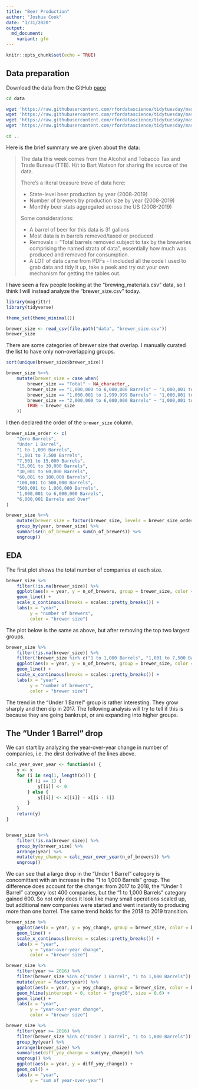 ```yaml
---
title: "Beer Production"
author: "Joshua Cook"
date: "3/31/2020"
output:
  md_document:
    variant: gfm
---
```


```r
knitr::opts_chunk$set(echo = TRUE)
```

## Data preparation

Download the data from the GitHub [page](https://github.com/rfordatascience/tidytuesday/blob/master/data/2020/2020-03-31/readme.md)

```bash
cd data

wget 'https://raw.githubusercontent.com/rfordatascience/tidytuesday/master/data/2020/2020-03-31/brewing_materials.csv'
wget 'https://raw.githubusercontent.com/rfordatascience/tidytuesday/master/data/2020/2020-03-31/beer_taxed.csv'
wget 'https://raw.githubusercontent.com/rfordatascience/tidytuesday/master/data/2020/2020-03-31/brewer_size.csv'
wget 'https://raw.githubusercontent.com/rfordatascience/tidytuesday/master/data/2020/2020-03-31/beer_states.csv'

cd ..
```

Here is the brief summary we are given about the data:

>The data this week comes from the Alcohol and Tobacco Tax and Trade Bureau (TTB). H/t to Bart Watson for sharing the source of the data.
>
> There's a literal treasure trove of data here:
>
>  - State-level beer production by year (2008-2019)
>  - Number of brewers by production size by year (2008-2019)
>  - Monthly beer stats aggregated across the US (2008-2019)
>  
> Some considerations:
> 
>  - A barrel of beer for this data is 31 gallons
>  - Most data is in barrels removed/taxed or produced
>  - Removals = "Total barrels removed subject to tax by the breweries comprising the named strata of data", essentially how much was produced and removed for consumption.
>  - A LOT of data came from PDFs - I included all the code I used to grab data and tidy it up, take a peek and try out your own mechanism for getting the tables out.

I have seen a few people looking at the "brewing_materials.csv" data, so I think I will instead analyze the "brewer_size.csv" today.

```r
library(magrittr)
library(tidyverse)

theme_set(theme_minimal())
```


```r
brewer_size <- read_csv(file.path("data", "brewer_size.csv"))
brewer_size
```

There are some categories of brewer size that overlap.
I manually curated the list to have only non-overlapping groups.

```r
sort(unique(brewer_size$brewer_size))
```

```r
brewer_size %<>%
    mutate(brewer_size = case_when(
        brewer_size == "Total" ~ NA_character_,
        brewer_size == "1,000,000 to 6,000,000 Barrels" ~ "1,000,001 to 6,000,000 Barrels",
        brewer_size == "1,000,001 to 1,999,999 Barrels" ~ "1,000,001 to 6,000,000 Barrels",
        brewer_size == "2,000,000 to 6,000,000 Barrels" ~ "1,000,001 to 6,000,000 Barrels",
        TRUE ~ brewer_size
    ))
```

I then declared the order of the `brewer_size` column.

```r
brewer_size_order <- c(
    "Zero Barrels",
    "Under 1 Barrel",
    "1 to 1,000 Barrels",
    "1,001 to 7,500 Barrels",
    "7,501 to 15,000 Barrels",
    "15,001 to 30,000 Barrels",
    "30,001 to 60,000 Barrels",
    "60,001 to 100,000 Barrels",
    "100,001 to 500,000 Barrels",
    "500,001 to 1,000,000 Barrels",
    "1,000,001 to 6,000,000 Barrels",
    "6,000,001 Barrels and Over"
)

brewer_size %<>%
    mutate(brewer_size = factor(brewer_size, levels = brewer_size_order)) %>%
    group_by(year, brewer_size) %>%
    summarise(n_of_brewers = sum(n_of_brewers)) %>%
    ungroup()
```


## EDA

The first plot shows the total number of companies at each size.

```r
brewer_size %>%
    filter(!is.na(brewer_size)) %>%
    ggplot(aes(x = year, y = n_of_brewers, group = brewer_size, color = brewer_size)) +
    geom_line() +
    scale_x_continuous(breaks = scales::pretty_breaks()) +
    labs(x = "year",
         y = "number of brewers",
         color = "brewer size")
```

The plot below is the same as above, but after removing the top two largest groups.

```r
brewer_size %>%
    filter(!is.na(brewer_size)) %>%
    filter(!brewer_size %in% c("1 to 1,000 Barrels", "1,001 to 7,500 Barrels")) %>%
    ggplot(aes(x = year, y = n_of_brewers, group = brewer_size, color = brewer_size)) +
    geom_line() +
    scale_x_continuous(breaks = scales::pretty_breaks()) +
    labs(x = "year",
         y = "number of brewers",
         color = "brewer size")
```

The trend in the "Under 1 Barrel" group is rather interesting.
They grow sharply and then dip in 2017.
The following analysis will try to tell if this is because they are going bankrupt, or are expanding into higher groups.


## The "Under 1 Barrel" drop

We can start by analyzing the year-over-year change in number of companies, i.e. the dirst derivative of the lines above.

```r
calc_year_over_year <- function(x) {
    y <- x
    for (i in seq(1, length(x))) {
        if (i == 1) {
            y[[i]] <- 0
        } else {
            y[[i]] <- x[[i]] - x[[i - 1]]
        }
    }
    return(y)
}


brewer_size %<>%
    filter(!is.na(brewer_size)) %>%
    group_by(brewer_size) %>%
    arrange(year) %>%
    mutate(yoy_change = calc_year_over_year(n_of_brewers)) %>%
    ungroup()
```

We can see that a large drop in the "Under 1 Barrel" category is concomittant with an increase in the "1 to 1,000 Barrels" group. 
The difference does account for the change: from 2017 to 2018, the "Under 1 Barrel" category lost 400 companies, but the "1 to 1,000 Barrels" category gained 600.
So not only does it look like many small operations scaled up, but additional new companies were started and went instantly to producing more than one barrel.
The same trend holds for the 2018 to 2019 transition.

```r
brewer_size %>%
    ggplot(aes(x = year, y = yoy_change, group = brewer_size, color = brewer_size)) +
    geom_line() +
    scale_x_continuous(breaks = scales::pretty_breaks()) +
    labs(x = "year",
         y = "year-over-year change",
         color = "brewer size")
```

```r
brewer_size %>%
    filter(year >= 2016) %>%
    filter(brewer_size %in% c("Under 1 Barrel", "1 to 1,000 Barrels")) %>%
    mutate(year = factor(year)) %>%
    ggplot(aes(x = year, y = yoy_change, group = brewer_size, color = brewer_size)) +
    geom_hline(yintercept = 0, color = "grey50", size = 0.6) +
    geom_line() +
    labs(x = "year",
         y = "year-over-year change",
         color = "brewer size")
```

```r
brewer_size %>%
    filter(year >= 2016) %>%
    filter(brewer_size %in% c("Under 1 Barrel", "1 to 1,000 Barrels")) %>%
    group_by(year) %>%
    arrange(brewer_size) %>%
    summarise(diff_yoy_change = sum(yoy_change)) %>%
    ungroup() %>%
    ggplot(aes(x = year, y = diff_yoy_change)) +
    geom_col() +
    labs(x = "year",
         y = "sum of year-over-year")
```

